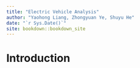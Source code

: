 ```yaml
--- 
title: "Electric Vehicle Analysis"
author: "Yaohong Liang, Zhongyuan Ye, Shuyu He"
date: "`r Sys.Date()`"
site: bookdown::bookdown_site
---
```


# Introduction

